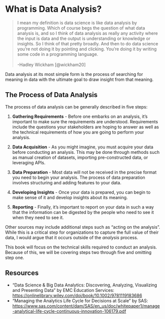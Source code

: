 # What is Data Analysis?

> I mean my definition is data science is like data analysis by programming. Which of course begs the question of what data analysis is, and so I think of data analysis as really any activity where the input is data and the output is understanding or knowledge or insights. So I think of that pretty broadly. And then to do data science you're not doing it by pointing and clicking. You're doing it by writing some code in a programming language. <br><br> -Hadley Wickham [@wickham20]

Data analysis at its most simple form is the process of searching for meaning in data with the ultimate goal to draw insight from that meaning.

## The Process of Data Analysis

The process of data analysis can be generally described in five steps:

1. **Gathering Requirements** - Before one embarks on an analysis, it's important to make sure the requirements are understood. Requirements include the questions your stakeholders are hoping to answer as well as the technical requirements of how you are going to perform your analysis.

2. **Data Acquisition** - As you might imagine, you must acquire your data before conducting an analysis. This may be done through methods such as manual creation of datasets, importing pre-constructed data, or leveraging APIs.

3. **Data Preparation** - Most data will not be received in the precise format you need to begin your analysis. The process of data preparation involves structuring and adding features to your data.

4. **Developing Insights** - Once your data is prepared, you can begin to make sense of it and develop insights about its meaning.

5. **Reporting** - Finally, it's important to report on your data in such a way that the information can be digested by the people who need to see it when they need to see it.

Other sources may include additional steps such as "acting on the analysis". While this is a critical step for organizations to capture the full value of their data, I would argue that it occurs outside of the *analysis* process.

This book will focus on the technical skills required to conduct an analysis. Because of this, we will be covering steps two through five and omitting step one.

## Resources

- "Data Science & Big Data Analytics: Discovering, Analyzing, Visualizing and Presenting Data" by EMC Education Services: <https://onlinelibrary.wiley.com/doi/book/10.1002/9781119183686>
- "Managing the Analytics Life Cycle for Decisions at Scale" by SAS: <https://www.sas.com/content/dam/SAS/en_us/doc/whitepaper1/manage-analytical-life-cycle-continuous-innovation-106179.pdf>

